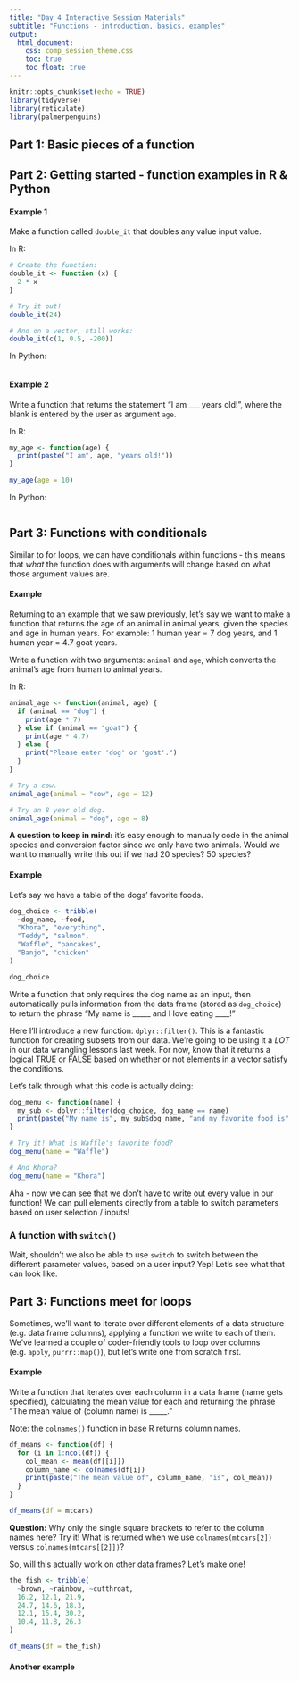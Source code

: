 ```yaml
---
title: "Day 4 Interactive Session Materials"
subtitle: "Functions - introduction, basics, examples"
output: 
  html_document:
    css: comp_session_theme.css
    toc: true
    toc_float: true
---
```


```r
knitr::opts_chunk$set(echo = TRUE)
library(tidyverse)
library(reticulate)
library(palmerpenguins)
```

## Part 1: Basic pieces of a function



## Part 2: Getting started - function examples in R & Python

#### Example 1

Make a function called `double_it` that doubles any value input value. 

In R: 

```r
# Create the function: 
double_it <- function (x) {
  2 * x
}

# Try it out! 
double_it(24) 

# And on a vector, still works: 
double_it(c(1, 0.5, -200))
```

In Python: 

```r

```

#### Example 2

Write a function that returns the statement "I am ___ years old!", where the blank is entered by the user as argument `age`. 

In R: 
```r
my_age <- function(age) {
  print(paste("I am", age, "years old!"))
}

my_age(age = 10)
```

In Python: 

```python

```

## Part 3: Functions with conditionals

Similar to for loops, we can have conditionals within functions - this means that *what* the function does with arguments will change based on what those argument values are. 

#### Example

Returning to an example that we saw previously, let's say we want to make a function that returns the age of an animal in animal years, given the species and age in human years. For example: 1 human year = 7 dog years, and 1 human year = 4.7 goat years. 

Write a function with two arguments: `animal` and `age`, which converts the animal's age from human to animal years. 

In R: 

```r
animal_age <- function(animal, age) {
  if (animal == "dog") {
    print(age * 7)
  } else if (animal == "goat") {
    print(age * 4.7)
  } else {
    print("Please enter 'dog' or 'goat'.")
  }
}

# Try a cow.
animal_age(animal = "cow", age = 12)

# Try an 8 year old dog.
animal_age(animal = "dog", age = 8)

```

**A question to keep in mind:** it's easy enough to manually code in the animal species and conversion factor since we only have two animals. Would we want to manually write this out if we had 20 species? 50 species? 

#### Example

Let's say we have a table of the dogs' favorite foods. 

```r
dog_choice <- tribble(
  ~dog_name, ~food,
  "Khora", "everything",
  "Teddy", "salmon",
  "Waffle", "pancakes",
  "Banjo", "chicken"
)

dog_choice
```

Write a function that only requires the dog name as an input, then automatically pulls information from the data frame (stored as `dog_choice`) to return the phrase "My name is _____ and I love eating ____!"

Here I'll introduce a new function: `dplyr::filter()`. This is a fantastic function for creating subsets from our data. We're going to be using it a *LOT* in our data wrangling lessons last week. For now, know that it returns a logical TRUE or FALSE based on whether or not elements in a vector satisfy the conditions. 

Let's talk through what this code is actually doing: 

```r
dog_menu <- function(name) {
  my_sub <- dplyr::filter(dog_choice, dog_name == name)
  print(paste("My name is", my_sub$dog_name, "and my favorite food is", my_sub$food))
}

# Try it! What is Waffle's favorite food?
dog_menu(name = "Waffle")

# And Khora? 
dog_menu(name = "Khora")
```
Aha - now we can see that we don't have to write out every value in our function! We can pull elements directly from a table to switch parameters based on user selection / inputs!

### A function with `switch()`

Wait, shouldn't we also be able to use `switch` to switch between the different parameter values, based on a user input? Yep! Let's see what that can look like. 

## Part 3: Functions meet for loops

Sometimes, we'll want to iterate over different elements of a data structure (e.g. data frame columns), applying a function we write to each of them. We've learned a couple of coder-friendly tools to loop over columns (e.g. `apply`, `purrr::map()`), but let's write one from scratch first. 

#### Example

Write a function that iterates over each column in a data frame (name gets specified), calculating the mean value for each and returning the phrase "The mean value of (column name) is _____." 

Note: the `colnames()` function in base R returns column names. 

```r
df_means <- function(df) {
  for (i in 1:ncol(df)) {
    col_mean <- mean(df[[i]])
    column_name <- colnames(df[i])
    print(paste("The mean value of", column_name, "is", col_mean))
  }
}

df_means(df = mtcars)
```

**Question:** Why only the single square brackets to refer to the column names here? Try it! What is returned when we use `colnames(mtcars[2])` versus `colnames(mtcars[[2]])`?

So, will this actually work on other data frames? Let's make one! 

```r
the_fish <- tribble(
  ~brown, ~rainbow, ~cutthroat,
  16.2, 12.1, 21.9,
  24.7, 14.6, 18.3,
  12.1, 15.4, 30.2,
  10.4, 11.8, 26.3
)

df_means(df = the_fish)
```
#### Another example

